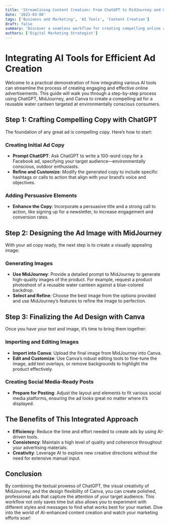 ```yaml
---
title: 'Streamlining Content Creation: From ChatGPT to MidJourney and Canva'
date: '2023-03-08'
tags: ['Business and Marketing', 'AI Tools', 'Content Creation']
draft: false
summary: 'Discover a seamless workflow for creating compelling online ads using ChatGPT, MidJourney, and Canva, from writing copy to designing images.'
authors: ['Digital Marketing Strategist']
---
```


# Integrating AI Tools for Efficient Ad Creation

Welcome to a practical demonstration of how integrating various AI tools can streamline the process of creating engaging and effective online advertisements. This guide will walk you through a step-by-step process using ChatGPT, MidJourney, and Canva to create a compelling ad for a reusable water canteen targeted at environmentally conscious consumers.

## Step 1: Crafting Compelling Copy with ChatGPT

The foundation of any great ad is compelling copy. Here’s how to start:

### Creating Initial Ad Copy

- **Prompt ChatGPT**: Ask ChatGPT to write a 100-word copy for a Facebook ad, specifying your target audience—environmentally conscious, outdoor enthusiasts.
- **Refine and Customize**: Modify the generated copy to include specific hashtags or calls to action that align with your brand’s voice and objectives.

### Adding Persuasive Elements

- **Enhance the Copy**: Incorporate a persuasive title and a strong call to action, like signing up for a newsletter, to increase engagement and conversion rates.

## Step 2: Designing the Ad Image with MidJourney

With your ad copy ready, the next step is to create a visually appealing image:

### Generating Images

- **Use MidJourney**: Provide a detailed prompt to MidJourney to generate high-quality images of the product. For example, request a product photoshoot of a reusable water canteen against a blue-colored backdrop.
- **Select and Refine**: Choose the best image from the options provided and use MidJourney’s features to refine the image to perfection.

## Step 3: Finalizing the Ad Design with Canva

Once you have your text and image, it’s time to bring them together:

### Importing and Editing Images

- **Import into Canva**: Upload the final image from MidJourney into Canva.
- **Edit and Customize**: Use Canva’s robust editing tools to fine-tune the image, add text overlays, or remove backgrounds to highlight the product effectively.

### Creating Social Media-Ready Posts

- **Prepare for Posting**: Adjust the layout and elements to fit various social media platforms, ensuring the ad looks great no matter where it’s displayed.

## The Benefits of This Integrated Approach

- **Efficiency**: Reduce the time and effort needed to create ads by using AI-driven tools.
- **Consistency**: Maintain a high level of quality and coherence throughout your advertising materials.
- **Creativity**: Leverage AI to explore new creative directions without the need for extensive manual input.

## Conclusion

By combining the textual prowess of ChatGPT, the visual creativity of MidJourney, and the design flexibility of Canva, you can create polished, professional ads that capture the attention of your target audience. This workflow not only saves time but also allows you to experiment with different styles and messages to find what works best for your market. Dive into the world of AI-enhanced content creation and watch your marketing efforts soar!
